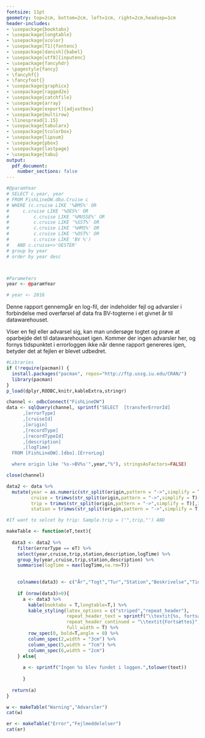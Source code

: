 ```yaml
---
fontsize: 11pt
geometry: top=2cm, bottom=2cm, left=1cm, right=2cm,headsep=1cm
header-includes:
- \usepackage{booktabs}
- \usepackage{longtable}
- \usepackage{xcolor}
- \usepackage[T1]{fontenc}
- \usepackage[danish]{babel}
- \usepackage[utf8]{inputenc}
- \usepackage{fancyhdr}
- \pagestyle{fancy}
- \fancyhf{}
- \fancyfoot{}
- \usepackage{graphicx}
- \usepackage{ragged2e}
- \usepackage{catchfile}
- \usepackage{array}
- \usepackage[export]{adjustbox}
- \usepackage{multirow}
- \linespread{1.15}
- \usepackage{tabularx}
- \usepackage{tcolorbox}
- \usepackage{lipsum}
- \usepackage{pbox}
- \usepackage{lastpage}
- \usepackage{tabu}
output:
  pdf_document: 
    number_sections: false
---
```

<!-- This report looks through the rrorlog to find anything related to bv-cruises within a given year. If something is found, it is presented in tables. Users can then try to procress the cruise to the datawarehouse to see if the error has been corrected. If it has not, the logTime will change when this report is created after processesing the cruise to the datawarehouse again -->


\renewcommand{\familydefault}{\sfdefault}
\sffamily

```r
#@paramYear
# SELECT c.year, year
# FROM FishLineDW.dbo.Cruise c
# WHERE (c.cruise LIKE '%BMS%' OR
# 	  c.cruise LIKE '%OES%' OR
#   	  c.cruise LIKE '%MUSSE%' OR
#   	  c.cruise LIKE '%SST%' OR
#   	  c.cruise LIKE '%HMS%' OR
#   	  c.cruise LIKE '%OST%' OR
#   	  c.cruise LIKE 'BV %')
#   AND c.cruise<>'OESTER'
# group by year 
# order by year desc



#Parameters
year <- @paramYear

# year <- 2016

```


\lhead{\footnotesize Gennemgang af log for BV-togter fra år `r year`}
\rhead{\footnotesize Udskrevet: `r Sys.time()`}
\fancyfoot[R]{\thepage/\pageref{LastPage}}

\section{Gennemgang af log for BV-togter i `r year`}

Denne rapport gennemgår en log-fil, der indeholder fejl og advarsler i forbindelse med overførsel af data fra BV-togterne i et givnet år til datawarehouset. 

Viser en fejl eller advarsel sig, kan man undersøge togtet og prøve at oparbejde det til datawarehouset igen. Kommer der ingen advarsler her, og fornys tidspunktet i errorloggen ikke når denne rapport genereres igen, betyder det at fejlen er blevet udbedret. 

```r

#Libraries
if (!require(pacman)) {
  install.packages("pacman", repos="http://ftp.ussg.iu.edu/CRAN/")
  library(pacman)
}
p_load(dplyr,RODBC,knitr,kableExtra,stringr)
```


```r


channel <- odbcConnect("FishLineDW")
data <- sqlQuery(channel, sprintf("SELECT  [transferErrorId]
      ,[errorType]
      ,[cruiseId]
      ,[origin]
      ,[recordType]
      ,[recordTypeId]
      ,[description]
      ,[logTime]
  FROM [FishLineDW].[dbo].[ErrorLog]

  where origin like '%s->BV%s'",year,"%"), stringsAsFactors=FALSE) 

close(channel)

data2 <- data %>% 
  mutate(year = as.numeric(str_split(origin,pattern = "->",simplify = T)[,1]),
         cruise = trimws(str_split(origin,pattern = "->",simplify = T)[,2]),
         trip = trimws(str_split(origin,pattern = "->",simplify = T)[,3]),
         station = trimws(str_split(origin,pattern = "->",simplify = T)[,4]))

#If want to selcet by trip: Sample.trip = ('",trip,"') AND

makeTable <- function(eT,text){
  
  data3 <- data2 %>% 
    filter(errorType == eT) %>% 
    select(year,cruise,trip,station,description,logTime) %>% 
    group_by(year,cruise,trip,station,description) %>% 
    summarise(logTime = max(logTime,na.rm=T)) 
    

    colnames(data3) <- c("År","Togt","Tur","Station","Beskrivelse","Tidspunkt")
  
    if (nrow(data3)>0){
      a <- data3 %>% 
        kable(booktabs = T,longtable=T,) %>% 
        kable_styling(latex_options = c("striped","repeat_header"),
                      repeat_header_text = sprintf("\\textit{%s, fortsat}",text),
                      repeat_header_continued = "\\textit{Fortsættes}",
                      full_width = T) %>%
        row_spec(0, bold=T,angle = 0) %>% 
        column_spec(2,width = "3cm") %>% 
        column_spec(5,width = "7cm") %>% 
        column_spec(6,width = "2cm")
    } else{
      
      a <- sprintf("Ingen %s blev fundet i loggen.",tolower(text))
      
      }
  
  return(a)
}
```

\subsection{Advarsler i overførsel til datawarehouse}
```r
w <- makeTable("Warning","Advarsler")
cat(w)
```

\subsection{Fejlmeddelelser i errorloggen}
```r
er <- makeTable("Error","Fejlmeddelelser")
cat(er)
```
